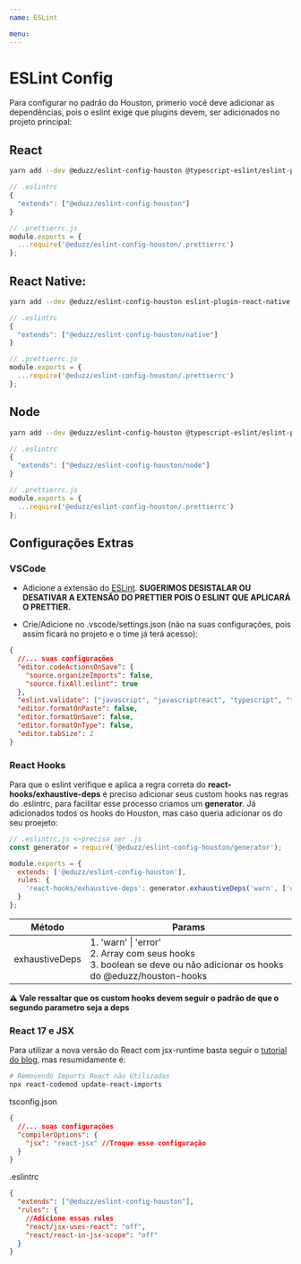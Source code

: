 ```yaml
---
name: ESLint

menu:
---
```


# ESLint Config

Para configurar no padrão do Houston, primerio você deve adicionar as dependências, pois o eslint exige que plugins devem,
ser adicionados no projeto principal:

## React

```sh
yarn add --dev @eduzz/eslint-config-houston @typescript-eslint/eslint-plugin @typescript-eslint/parser eslint-config-prettier eslint-plugin-eslint-plugin eslint-plugin-import eslint-plugin-prettier eslint-plugin-react eslint-plugin-react-hooks eslint-plugin-unused-imports eslint-plugin-sonarjs prettier
```

```js
// .eslintrc
{
  "extends": ["@eduzz/eslint-config-houston"]
}

// .prettierrc.js
module.exports = {
  ...require('@eduzz/eslint-config-houston/.prettierrc')
};
```

## React Native:

```sh
yarn add --dev @eduzz/eslint-config-houston eslint-plugin-react-native @typescript-eslint/eslint-plugin @typescript-eslint/parser eslint-config-prettier eslint-plugin-eslint-plugin eslint-plugin-import eslint-plugin-prettier eslint-plugin-react eslint-plugin-react-hooks eslint-plugin-unused-imports eslint-plugin-sonarjs prettier
```

```js
// .eslintrc
{
  "extends": ["@eduzz/eslint-config-houston/native"]
}

// .prettierrc.js
module.exports = {
  ...require('@eduzz/eslint-config-houston/.prettierrc')
};
```

## Node

```sh
yarn add --dev @eduzz/eslint-config-houston @typescript-eslint/eslint-plugin @typescript-eslint/parser eslint-config-prettier eslint-plugin-eslint-plugin eslint-plugin-import eslint-plugin-prettier eslint-plugin-unused-imports eslint-plugin-sonarjs prettier
```

```js
// .eslintrc
{
  "extends": ["@eduzz/eslint-config-houston/node"]
}

// .prettierrc.js
module.exports = {
  ...require('@eduzz/eslint-config-houston/.prettierrc')
};
```

## Configurações Extras

### VSCode

- Adicione a extensão do [ESLint](https://marketplace.visualstudio.com/items?itemName=dbaeumer.vscode-eslint).
  **SUGERIMOS DESISTALAR OU DESATIVAR A EXTENSÃO DO PRETTIER POIS O ESLINT QUE APLICARÁ O PRETTIER.**

- Crie/Adicione no .vscode/settings.json (não na suas configurações, pois assim ficará no projeto e o time já terá acesso):

```json
{
  //... suas configurações
  "editor.codeActionsOnSave": {
    "source.organizeImports": false,
    "source.fixAll.eslint": true
  },
  "eslint.validate": ["javascript", "javascriptreact", "typescript", "typescriptreact"],
  "editor.formatOnPaste": false,
  "editor.formatOnSave": false,
  "editor.formatOnType": false,
  "editor.tabSize": 2
}
```

### React Hooks

Para que o eslint verifique e aplica a regra correta do **react-hooks/exhaustive-deps** é preciso adicionar seus custom hooks
nas regras do .eslintrc, para facilitar esse processo criamos um **generator**. Já adicionados todos os hooks do Houston,
mas caso queria adicionar os do seu proejeto:

```js
// .eslintrc.js <~precisa ser .js
const generator = require('@eduzz/eslint-config-houston/generator');

module.exports = {
  extends: ['@eduzz/eslint-config-houston'],
  rules: {
    'react-hooks/exhaustive-deps': generator.exhaustiveDeps('warn', ['useMyCustomHook'], true)
  }
};
```

| Método         | Params                                                                                                                       |
| -------------- | ---------------------------------------------------------------------------------------------------------------------------- |
| exhaustiveDeps | 1. 'warn' \| 'error'<br />2. Array com seus hooks <br />3. boolean se deve ou não adicionar os hooks do @eduzz/houston-hooks |

**⚠️ Vale ressaltar que os custom hooks devem seguir o padrão de que o segundo parametro seja a deps**

### React 17 e JSX

Para utilizar a nova versão do React com jsx-runtime basta seguir o [tutorial do blog](https://pt-br.reactjs.org/blog/2020/09/22/introducing-the-new-jsx-transform.html),
mas resumidamente é:

```bash
# Removendo Imports React não Utilizadas
npx react-codemod update-react-imports
```

tsconfig.json

```json
{
  //... suas configurações
  "compilerOptions": {
    "jsx": "react-jsx" //Troque esse configuração
  }
}
```

.eslintrc

```json
{
  "extends": ["@eduzz/eslint-config-houston"],
  "rules": {
    //Adicione essas rules
    "react/jsx-uses-react": "off",
    "react/react-in-jsx-scope": "off"
  }
}
```
